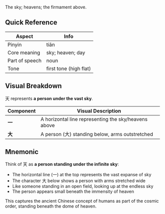 The sky; heavens; the firmament above.

## Quick Reference

| Aspect         | Info                  |
| -------------- | --------------------- |
| Pinyin         | tiān                  |
| Core meaning   | sky; heaven; day      |
| Part of speech | noun                  |
| Tone           | first tone (high flat)|

## Visual Breakdown

天 represents **a person under the vast sky**.

| Component | Visual Description                                             |
| --------- | -------------------------------------------------------------- |
| **一**    | A horizontal line representing the sky/heavens above          |
| **大**    | A person (大) standing below, arms outstretched               |

## Mnemonic

Think of 天 as **a person standing under the infinite sky**:

- The horizontal line (一) at the top represents the vast expanse of sky
- The character 大 below shows a person with arms stretched wide
- Like someone standing in an open field, looking up at the endless sky
- The person appears small beneath the immensity of heaven

This captures the ancient Chinese concept of humans as part of the cosmic order, standing beneath the dome of heaven.
